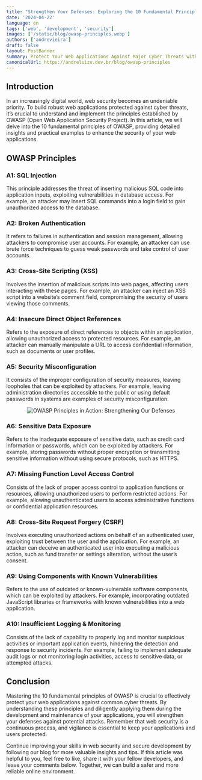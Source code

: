 ```yaml
---
title: "Strengthen Your Defenses: Exploring the 10 Fundamental Principles of OWASP"
date: '2024-04-22'
language: en
tags: ['web', 'development', 'security']
images: ['/static/blog/owasp-principles.webp']
authors: ['andrevieira']
draft: false
layout: PostBanner
summary: Protect Your Web Applications Against Major Cyber Threats with These Essential Principles.
canonicalUrl: https://andreluizv.dev.br/blog/owasp-principles
---
```


## Introduction
In an increasingly digital world, web security becomes an undeniable priority. To build robust web applications protected against cyber threats, it’s crucial to understand and implement the principles established by OWASP (Open Web Application Security Project). In this article, we will delve into the 10 fundamental principles of OWASP, providing detailed insights and practical examples to enhance the security of your web applications.

## OWASP Principles
### A1: SQL Injection
This principle addresses the threat of inserting malicious SQL code into application inputs, exploiting vulnerabilities in database access.
For example, an attacker may insert SQL commands into a login field to gain unauthorized access to the database.

### A2: Broken Authentication
It refers to failures in authentication and session management, allowing attackers to compromise user accounts.
For example, an attacker can use brute force techniques to guess weak passwords and take control of user accounts.

### A3: Cross-Site Scripting (XSS)
Involves the insertion of malicious scripts into web pages, affecting users interacting with these pages.
For example, an attacker can inject an XSS script into a website’s comment field, compromising the security of users viewing those comments.

### A4: Insecure Direct Object References
Refers to the exposure of direct references to objects within an application, allowing unauthorized access to protected resources.
For example, an attacker can manually manipulate a URL to access confidential information, such as documents or user profiles.

### A5: Security Misconfiguration
It consists of the improper configuration of security measures, leaving loopholes that can be exploited by attackers.
For example, leaving administration directories accessible to the public or using default passwords in systems are examples of security misconfiguration.

<div align='center'>
    <Image
        src="/static/blog/owasp-secondary.webp"
        alt="OWASP Principles in Action: Strengthening Our Defenses"
        width={600}
        height={550}
    />
</div>

### A6: Sensitive Data Exposure
Refers to the inadequate exposure of sensitive data, such as credit card information or passwords, which can be exploited by attackers.
For example, storing passwords without proper encryption or transmitting sensitive information without using secure protocols, such as HTTPS.

### A7: Missing Function Level Access Control
Consists of the lack of proper access control to application functions or resources, allowing unauthorized users to perform restricted actions.
For example, allowing unauthenticated users to access administrative functions or confidential application resources.

### A8: Cross-Site Request Forgery (CSRF)
Involves executing unauthorized actions on behalf of an authenticated user, exploiting trust between the user and the application.
For example, an attacker can deceive an authenticated user into executing a malicious action, such as fund transfer or settings alteration, without the user’s consent.

### A9: Using Components with Known Vulnerabilities
Refers to the use of outdated or known-vulnerable software components, which can be exploited by attackers.
For example, incorporating outdated JavaScript libraries or frameworks with known vulnerabilities into a web application.

### A10: Insufficient Logging & Monitoring
Consists of the lack of capability to properly log and monitor suspicious activities or important application events, hindering the detection and response to security incidents.
For example, failing to implement adequate audit logs or not monitoring login activities, access to sensitive data, or attempted attacks.

## Conclusion
Mastering the 10 fundamental principles of OWASP is crucial to effectively protect your web applications against common cyber threats. By understanding these principles and diligently applying them during the development and maintenance of your applications, you will strengthen your defenses against potential attacks. Remember that web security is a continuous process, and vigilance is essential to keep your applications and users protected.

Continue improving your skills in web security and secure development by following our blog for more valuable insights and tips. If this article was helpful to you, feel free to like, share it with your fellow developers, and leave your comments below. Together, we can build a safer and more reliable online environment.